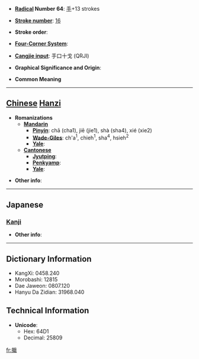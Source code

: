 * '''[[Wiktionary:Chinese radical index| Radical]] Number 64''': [[Wiktionary:Chinese radical index 手|手]]+13 strokes

* '''[[Wiktionary:Chinese total strokes index|Stroke number]]''': [[Wiktionary:Chinese total strokes index 16|16]]

* '''Stroke order''': 

* '''[[Wiktionary:Chinese four corner index|Four-Corner System]]''': 

* '''[[Wiktionary:Chinese Cangjie index|Cangjie input]]''': 手口十戈 (QRJI)

* '''Graphical Significance and Origin''': 

* '''Common Meaning'''

----

== [[Chinese]] [[Hanzi]] ==

* '''Romanizations'''
** '''[[Mandarin]]'''
*** '''[[Pinyin]]''': chā (cha1), jiē (jie1), shà (sha4), xié (xie2)
*** '''[[Wade-Giles]]''': ch'a<sup>1</sup>, chieh<sup>1</sup>, sha<sup>4</sup>, hsieh<sup>2</sup>
*** '''[[Yale]]''': 
** '''[[Cantonese]]'''
*** '''[[Jyutping]]''':
*** '''[[Penkyamp]]''': 
*** '''[[Yale]]''': 

* '''Other info''': 

----

==Japanese==
===[[Kanji]]===
{{kanji|on readings=[[しょう]] (shō), [[せつ]] (setsu)|kun readings=[[つうぐ]] (tsuugu)}}

* '''Other info''':  

----

== Dictionary Information ==

* KangXi: 0458.240
* Morobashi: 12815
* Dae Jaweon: 0807.120
* Hanyu Da Zidian: 31968.040

== Technical Information ==

* '''Unicode''':
** Hex: 64D1
** Decimal: 25809

[[fr:擑]]